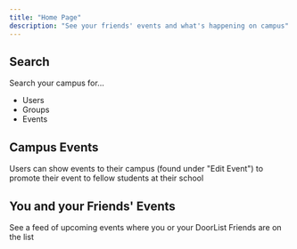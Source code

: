 ```yaml
---
title: "Home Page"
description: "See your friends' events and what's happening on campus"
---
```


## Search

Search your campus for...

- Users
- Groups
- Events

## Campus Events

Users can show events to their campus (found under "Edit Event") to promote their event to fellow students at their school

## You and your Friends' Events

See a feed of upcoming events where you or your DoorList Friends are on the list
